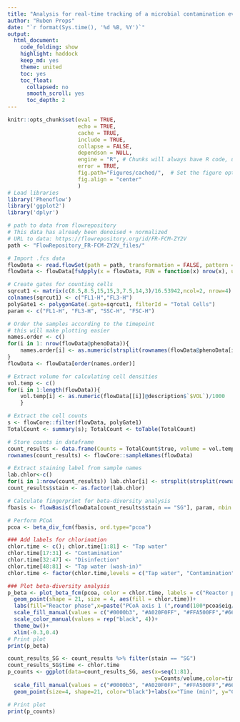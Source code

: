 ```yaml
---
title: "Analysis for real-time tracking of a microbial contamination event and subsequent shock-chlorination in drinking water"
author: "Ruben Props"
date: "`r format(Sys.time(), '%d %B, %Y')`"
output:
  html_document:
    code_folding: show
    highlight: haddock
    keep_md: yes
    theme: united
    toc: yes
    toc_float:
      collapsed: no
      smooth_scroll: yes
      toc_depth: 2
---
```


```r
knitr::opts_chunk$set(eval = TRUE, 
                      echo = TRUE, 
                      cache = TRUE,
                      include = TRUE,
                      collapse = FALSE,
                      dependson = NULL,
                      engine = "R", # Chunks will always have R code, unless noted
                      error = TRUE,
                      fig.path="Figures/cached/",  # Set the figure options
                      fig.align = "center"
                      )
# Load libraries
library('Phenoflow')
library('ggplot2')
library('dplyr')
```

```r
# path to data from flowrepository
# This data has already been denoised + normalized
# URL to data: https://flowrepository.org/id/FR-FCM-ZY2V
path <- "FlowRepository_FR-FCM-ZY2V_files/"

# Import .fcs data
flowData <- read.flowSet(path = path, transformation = FALSE, pattern = ".fcs")
flowData <- flowData[fsApply(x = flowData, FUN = function(x) nrow(x), use.exprs = TRUE)!= 0]

# Create gates for counting cells
sqrcut1 <- matrix(c(8.5,8.5,15,15,3,7.5,14,3)/16.53942,ncol=2, nrow=4)
colnames(sqrcut1) <- c("FL1-H","FL3-H")
polyGate1 <- polygonGate(.gate=sqrcut1, filterId = "Total Cells")
param <- c("FL1-H", "FL3-H", "SSC-H", "FSC-H")

# Order the samples according to the timepoint
# this will make plotting easier
names.order <- c()
for(i in 1: nrow(flowData@phenoData)){
    names.order[i] <- as.numeric(strsplit(rownames(flowData@phenoData[i]),"_")[[1]][1])
}
flowData <- flowData[order(names.order)]

# Extract volume for calculating cell densities
vol.temp <- c()
for(i in 1:length(flowData)){
    vol.temp[i] <- as.numeric(flowData[[i]]@description$`$VOL`)/1000
    }

# Extract the cell counts
s <- flowCore::filter(flowData, polyGate1)
TotalCount <- summary(s); TotalCount <- toTable(TotalCount)

# Store counts in dataframe
count_results <- data.frame(Counts = TotalCount$true, volume = vol.temp)
rownames(count_results) <- flowCore::sampleNames(flowData)

# Extract staining label from sample names
lab.chlor<-c()
for(i in 1:nrow(count_results)) lab.chlor[i] <- strsplit(strsplit(rownames(count_results)[i],"_")[[1]][5],".fcs")[[1]][1]
count_results$stain <- as.factor(lab.chlor)
```

```r
# Calculate fingerprint for beta-diversity analysis
fbasis <- flowBasis(flowData[count_results$stain == "SG"], param, nbin = 128, bw = 0.01, normalize = function(x) x)

# Perform PCoA
pcoa <- beta_div_fcm(fbasis, ord.type="pcoa")

### Add labels for chlorination
chlor.time <- c(); chlor.time[1:81] <- "Tap water"
chlor.time[17:31] <- "Contamination"
chlor.time[32:47] <- "Disinfection"
chlor.time[48:81] <- "Tap water (wash-in)"
chlor.time <- factor(chlor.time,levels = c("Tap water", "Contamination", "Disinfection","Tap water (wash-in)"))

### Plot beta-diversity analysis
p_beta <- plot_beta_fcm(pcoa, color = chlor.time, labels = c("Reactor phase"))+ ggtitle("") + 
  geom_point(shape = 21, size = 4, aes(fill = chlor.time))+
  labs(fill="Reactor phase",x=paste("PCoA axis 1 (",round(100*pcoa$eig/sum(pcoa$eig),1)[1],"%)", sep=""),y=paste("PCoA axis 2 (",round(100*pcoa$eig/sum(pcoa$eig),1)[2],"%)", sep=""))+
  scale_fill_manual(values = c("#0000b3", "#A020F0FF", "#FFA500FF","#66ccff"))+ 
  scale_color_manual(values = rep("black", 4))+
  theme_bw()+
  xlim(-0.3,0.4)
# Print plot
print(p_beta)

count_results_SG <- count_results %>% filter(stain == "SG")
count_results_SG$time <- chlor.time
p_counts <- ggplot(data=count_results_SG, aes(x=seq(1:81),
                                              y=Counts/volume,color=time,fill=time)) + 
  scale_fill_manual(values = c("#0000b3", "#A020F0FF", "#FFA500FF","#66ccff"))+
  geom_point(size=4, shape=21, color="black")+labs(x="Time (min)", y="Cell density (cells/µL)",fill="Reactor phase")+ theme_bw()

# Print plot
print(p_counts)
```
